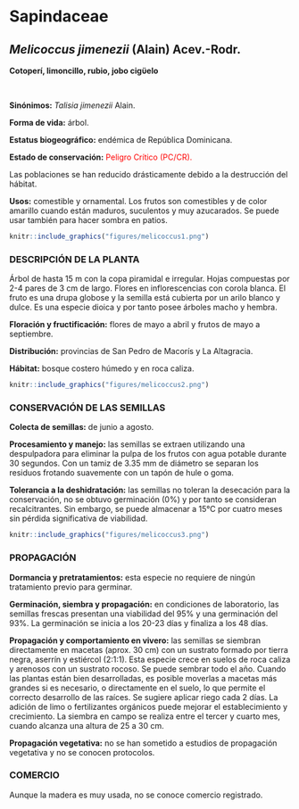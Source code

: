 # Sapindaceae {.unnumbered}

## *Melicoccus jimenezii* (Alain) Acev.-Rodr.  {#meli .unnumbered}

::: {.blackbox data-latex=""}
**Cotoperí, limoncillo, rubio, jobo cigϋelo**
:::
<br>

**Sinónimos:** *Talisia jimenezii* Alain.

**Forma de vida:** árbol.

**Estatus biogeográfico:** endémica de República Dominicana.

**Estado de conservación:** [Peligro Crítico (PC/CR).]{style="color:red"} 

Las poblaciones se han reducido drásticamente debido a la destrucción del hábitat.

**Usos:** comestible y ornamental. Los frutos son comestibles y de color amarillo cuando están maduros, suculentos y muy azucarados. Se puede usar también para hacer sombra en patios. 


```r
knitr::include_graphics("figures/melicoccus1.png")
```

### DESCRIPCIÓN DE LA PLANTA {.unlisted -}

Árbol de hasta 15 m con la copa piramidal e irregular. Hojas compuestas por 2-4 pares de 3 cm de largo. Flores en inflorescencias con corola blanca. El fruto es una drupa globose y la semilla está cubierta por un arilo blanco y dulce. Es una especie dioica y por tanto posee árboles macho y hembra. 

**Floración y fructificación:** flores de mayo a abril y frutos de  mayo a septiembre.

**Distribución:** provincias de San Pedro de Macorís y La Altagracia.

**Hábitat:** bosque costero húmedo y en roca caliza.



```r
knitr::include_graphics("figures/melicoccus2.png")
```

### CONSERVACIÓN DE LAS SEMILLAS {.unlisted -}

**Colecta de semillas:** de junio a agosto.

**Procesamiento y manejo:** las semillas se extraen utilizando una despulpadora para eliminar la pulpa de los frutos con agua potable durante 30 segundos. Con un tamiz de 3.35 mm de diámetro se separan los residuos frotando suavemente con un tapón de hule o goma.

**Tolerancia a la deshidratación:** las semillas no toleran la desecación para la conservación, no se obtuvo germinación (0%) y por tanto se consideran recalcitrantes. Sin embargo, se puede almacenar a 15°C por cuatro meses sin pérdida significativa de viabilidad.


```r
knitr::include_graphics("figures/melicoccus3.png")
```

### PROPAGACIÓN {.unlisted -}

**Dormancia y pretratamientos:** esta especie no requiere de ningún tratamiento previo para germinar.

**Germinación, siembra y propagación:** en condiciones de laboratorio, las semillas frescas presentan una viabilidad del 95% y una germinación del 93%. La germinación se inicia a los 20-23 días y finaliza a los 48 días.

**Propagación y comportamiento en vivero:** las semillas se siembran directamente en macetas (aprox. 30 cm) con un sustrato formado por tierra negra, aserrín y estiércol (2:1:1). Esta especie crece en suelos de roca caliza y arenosos con un sustrato rocoso. Se puede sembrar todo el año. Cuando las plantas están bien desarrolladas, es posible moverlas a macetas más grandes si es necesario, o directamente en el suelo, lo que permite el correcto desarrollo de las raíces. Se sugiere aplicar riego cada 2 días. La adición de limo o fertilizantes orgánicos puede mejorar el establecimiento y crecimiento. La siembra en campo se realiza entre el tercer y cuarto mes, cuando alcanza una altura de 25 a 30 cm.

**Propagación vegetativa:** no se han sometido a estudios de propagación vegetativa y no se conocen protocolos.

### COMERCIO {.unlisted -}

Aunque la madera es muy usada, no se conoce comercio registrado.